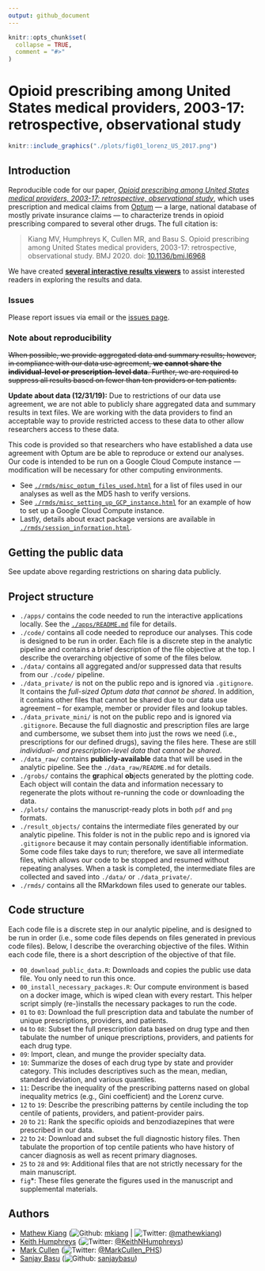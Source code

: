 ```yaml
---
output: github_document
---
```


<!-- README.md is generated from README.Rmd. Please edit that file -->

```r
knitr::opts_chunk$set(
  collapse = TRUE,
  comment = "#>"
)
```
# Opioid prescribing among United States medical providers, 2003-17: retrospective, observational study

<p align = "center">
```r
knitr::include_graphics("./plots/fig01_lorenz_US_2017.png")
```
</p>

## Introduction 

Reproducible code for our paper, [*Opioid prescribing among United States medical providers, 2003-17: retrospective, observational study*](https://www.doi.org/10.1136/bmj.l6968), which uses prescription and medical claims from [Optum](https://www.optum.com/solutions/data-analytics/data.html) — a large, national database of mostly private insurance claims — to characterize trends in opioid prescribing compared to several other drugs. The full citation is:

> Kiang MV, Humphreys K, Cullen MR, and Basu S. Opioid prescribing among United States medical providers, 2003-17: retrospective, observational study. BMJ 2020. doi: [10.1136/bmj.l6968](https://www.doi.org/10.1136/bmj.l6968)

We have created [**several interactive results viewers**](https://github.com/mkiang/disproportionate_prescribing/tree/master/apps) to assist interested readers in exploring the results and data. 

### Issues

Please report issues via email or the [issues page](https://github.com/mkiang/disproportionate_prescribing/issues). 

### Note about reproducibility

~~When possible, we provide aggregated data and summary results; however, in compliance with our data use agreement, **we cannot share the individual-level or prescription-level data**. Further, we are required to suppress all results based on fewer than ten providers or ten patients.~~

**Update about data (12/31/19):** Due to restrictions of our data use agreement, we are not able to publicly share aggregated data and summary results in text files. We are working with the data providers to find an acceptable way to provide restricted access to these data to other allow researchers access to these data.

This code is provided so that researchers who have established a data use agreement with Optum are be able to reproduce or extend our analyses. Our code is intended to be run on a Google Cloud Compute instance --- modification will be necessary for other computing environments. 

- See [`./rmds/misc_optum_files_used.html`](http://htmlpreview.github.io/?https://github.com/mkiang/disproportionate_prescribing/blob/master/rmds/misc_optum_files_used.html) for a list of files used in our analyses as well as the MD5 hash to verify versions. 
- See [`./rmds/misc_setting_up_GCP_instance.html`](http://htmlpreview.github.io/?https://github.com/mkiang/disproportionate_prescribing/blob/master/rmds/misc_setting_up_GCP_instance.html) for an example of how to set up a Google Cloud Compute instance. 
- Lastly, details about exact package versions are available in [`./rmds/session_information.html`](http://htmlpreview.github.io/?https://github.com/mkiang/disproportionate_prescribing/blob/master/rmds/misc_session_information.html).

## Getting the public data
See update above regarding restrictions on sharing data publicly. 

## Project structure

- `./apps/` contains the code needed to run the interactive applications locally. See the [`./apps/README.md`](https://github.com/mkiang/disproportionate_prescribing/blob/master/apps) file for details. 
- `./code/` contains all code needed to reproduce our analyses. This code is designed to be run in order. Each file is a discrete step in the analytic pipeline and contains a brief description of the file objective at the top. I describe the overarching objective of some of the files below. 
- `./data/` contains all aggregated and/or suppressed data that results from our `./code/` pipeline.
- `./data_private/` is not on the public repo and is ignored via `.gitignore`. It contains the *full-sized Optum data that cannot be shared*. In addition, it contains other files that cannot be shared due to our data use agreement -- for example, member or provider files and lookup tables. 
- `./data_private_mini/` is not on the public repo and is ignored via `.gitignore`. Because the full diagnostic and prescription files are large and cumbersome, we subset them into just the rows we need (i.e., prescriptions for our defined drugs), saving the files here. These are still *individual- and prescription-level data that cannot be shared*. 
- `./data_raw/` contains **publicly-available** data that will be used in the analytic pipeline. See the `./data_raw/README.md` for details.
- `./grobs/` contains the **gr**aphical **ob**jects generated by the plotting code. Each object will contain the data and information necessary to regenerate the plots without re-running the code or downloading the data.
- `./plots/` contains the manuscript-ready plots in both `pdf` and `png` formats. 
- `./result_objects/` contains the intermediate files generated by our analytic pipeline. This folder is not in the public repo and is ignored via `.gitignore` because it may contain personally identifiable information. Some code files take days to run; therefore, we save all intermediate files, which allows our code to be stopped and resumed without repeating analyses. When a task is completed, the intermediate files are collected and saved into `./data/` or `./data_private/`. 
- `./rmds/` contains all the RMarkdown files used to generate our tables. 

## Code structure

Each code file is a discrete step in our analytic pipeline, and is designed to be run in order (i.e., some code files depends on files generated in previous code files). Below, I describe the overarching objective of the files. Within each code file, there is a short description of the objective of that file. 

- `00_download_public_data.R`: Downloads and copies the public use data file. You only need to run this once.
- `00_install_necessary_packages.R`: Our compute environment is based on a docker image, which is wiped clean with every restart. This helper script simply (re-)installs the necessary packages to run the code.
- `01` to `03`: Download the full prescription data and tabulate the number of unique prescriptions, providers, and patients.
- `04` to `08`: Subset the full prescription data based on drug type and then tabulate the number of unique prescriptions, providers, and patients for each drug type.
- `09`: Import, clean, and munge the provider specialty data. 
- `10`: Summarize the doses of each drug type by state and provider category. This includes descriptives such as the mean, median, standard deviation, and various quantiles.
- `11`: Describe the inequality of the prescribing patterns nased on global inequality metrics (e.g., Gini coefficient) and the Lorenz curve.
- `12` to `19`: Describe the prescribing patterns by centile including the top centile of patients, providers, and patient-provider pairs. 
- `20` to `21`: Rank the specific opioids and benzodiazepines that were prescribed in our data. 
- `22` to `24`: Download and subset the full diagnostic history files. Then tabulate the proportion of top centile patients who have history of cancer diagnosis as well as recent primary diagnoses.
- `25` to `28` and `99`: Additional files that are not strictly necessary for the main manuscript. 
- `fig`*: These files generate the figures used in the manuscript and supplemental materials. 

## Authors

- [Mathew Kiang](https://mathewkiang.com) (![Github](http://i.imgur.com/9I6NRUm.png): [mkiang](https://github.com/mkiang) | ![Twitter](http://i.imgur.com/wWzX9uB.png): [\@mathewkiang](https://twitter.com/mathewkiang))
- [Keith Humphreys](https://profiles.stanford.edu/keith-humphreys) (![Twitter](http://i.imgur.com/wWzX9uB.png): [\@KeithNHumphreys](https://twitter.com/keithnhumphreys))
- [Mark Cullen](https://profiles.stanford.edu/mark-cullen) (![Twitter](http://i.imgur.com/wWzX9uB.png): [\@MarkCullen_PHS](https://twitter.com/markcullen_phs))
- [Sanjay Basu](https://primarycare.hms.harvard.edu/faculty-staff/sanjay-basu) (![Github](http://i.imgur.com/9I6NRUm.png): [sanjaybasu](https://github.com/sanjaybasu))
